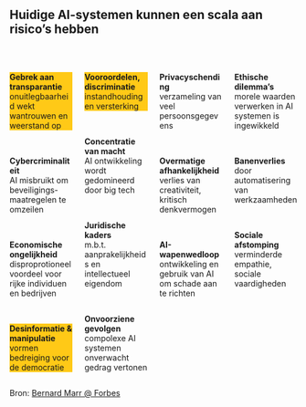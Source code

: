 ## Huidige AI-systemen kunnen een scala aan risico's hebben

<br>

:::: {.columns}

::: {.column width="25%"}

::: {.textbox style="background-color: #FFC917;"}
__Gebrek aan transparantie__ <br> onuitlegbaarheid wekt wantrouwen en weerstand op
:::

<br>

::: {.textbox}
__Cybercriminaliteit__ <br> AI misbruikt om beveiligings-maatregelen te omzeilen

<!-- 
Voorbeelden: 
- deepfake van Knab bank CEO
- thispersondoesnotexist.com
 -->
:::

<br>

::: {.textbox}
__Economische ongelijkheid__ <br> disproprotioneel voordeel voor rijke individuen en bedrijven
:::
<!-- 
imf.org: How Artificial Intelligence could widen the gap between rich and poor nations
 -->

<br>

::: {.textbox style="background-color: #FFC917;"}
__Desinformatie & manipulatie__ <br> vormen bedreiging voor de democratie
:::

:::

::: {.column width="25%"}

::: {.textbox style="background-color: #FFC917;"}
__Vooroordelen, discriminatie__ <br> instandhouding en versterking
:::

<br>

::: {.textbox}
__Concentratie van macht__ <br> AI ontwikkeling wordt gedomineerd door big tech
:::

<br>

::: {.textbox}
__Juridische kaders__ <br> m.b.t. aanprakelijkheids en intellectueel eigendom
:::

<br>

::: {.textbox}
__Onvoorziene gevolgen__ <br> compolexe AI systemen onverwacht gedrag vertonen
:::

:::

::: {.column width="25%"}

::: {.textbox}
__Privacyschending__ <br> verzameling van veel persoonsgegevens
:::

<br>

::: {.textbox}
__Overmatige afhankelijkheid__ <br> verlies van creativiteit, kritisch denkvermogen
:::

<br>

::: {.textbox}
__AI-wapenwedloop__ <br> ontwikkeling en gebruik van AI om schade aan te richten
:::

<br>

:::

::: {.column width="25%"}

::: {.textbox}
__Ethische dilemma's__ <br> morele waarden verwerken in AI systemen is ingewikkeld
:::

<br> 

::: {.textbox}
__Banenverlies__ <br> door automatisering van werkzaamheden
<!-- 
- Demonstraties van scriptschrijvers en acteurs in Hollywood
- Nederlandse stemacteurs zijn bang voor verlies van werk (nos.nl)
 -->

:::

<br>

::: {.textbox}
__Sociale afstomping__ <br> verminderde empathie, sociale vaardigheden
:::

:::

::::

::: {.footer}

Bron: [Bernard Marr @ Forbes](https://www.forbes.com/sites/bernardmarr/2023/06/02/the-15-biggest-risks-of-artificial-intelligence/)
:::